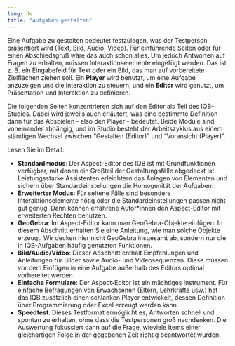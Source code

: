 ```yaml
---
lang: de
title: "Aufgaben gestalten"
---
```


Eine Aufgabe zu gestalten bedeutet festzulegen, was der Testperson präsentiert wird (Text, Bild, Audio, Video). Für einführende Seiten oder für einen Abschiedsgruß wäre das auch schon alles. Um jedoch Antworten auf Fragen zu erhalten, müssen Interaktionselemente eingefügt werden. Das ist z. B. ein Eingabefeld für Text oder ein Bild, das man auf vorbereitete Zielflächen ziehen soll. Ein **Player** wird benutzt, um eine Aufgabe anzuzeigen und die Interaktion zu steuern, und ein **Editor** wird genutzt, um Präsentation und Interaktion zu definieren.

Die folgenden Seiten konzentrieren sich auf den Editor als Teil des IQB-Studios. Dabei wird jeweils auch erläutert, was eine bestimmte Definition dann für das Abspielen - also den Player - bedeutet. Beide Module sind voneinander abhängig, und im Studio besteht der Arbeitszyklus aus einem ständigen Wechsel zwischen "Gestalten (Editor)" und "Voransicht (Player)".

Lesen Sie im Detail:

* **Standardmodus**: Der Aspect-Editor des IQB ist mit Grundfunktionen verfügbar, mit denen ein Großteil der Gestaltungsfälle abgedeckt ist. Leistungsstarke Assistenten erleichtern das Anlegen von Elementen und sichern über Standardeinstellungen die Homogenität der Aufgaben.
* **Erweiterter Modus**: Für seltene Fälle sind besondere Interaktionselemente nötig oder die Standardeinstellungen passen nicht gut genug. Dann können erfahrene Autor\*innen den Aspect-Editor mit erweiterten Rechten benutzen.
* **GeoGebra**: Im Aspect-Editor kann man GeoGebra-Objekte einfügen. In diesem Abschnitt erhalten Sie eine Anleitung, wie man solche Objekte erzeugt. Wir decken hier nicht GeoGebra insgesamt ab, sondern nur die in IQB-Aufgaben häufig genutzten Funktionen.
* **Bild/Audio/Video**: Dieser Abschnitt enthält Empfehlungen und Anleitungen für Bilder sowie Audio- und Videosequenzen. Diese müssen vor dem Einfügen in eine Aufgabe außerhalb des Editors optimal vorbereitet werden.
* **Einfache Formulare**: Der Aspect-Editor ist ein mächtiges Instrument. Für einfache Befragungen von Erwachsenen (Eltern, Lehrkräfte usw.) hat das IQB zusätzlich einen schlanken Player entwickelt, dessen Definition über Programmierung oder Excel erzeugt werden kann.
* **Speedtest**: Dieses Testformat ermöglicht es, Antworten schnell und spontan zu erhalten, ohne dass die Testpersonen groß nachdenken. Die Auswertung fokussiert dann auf die Frage, wieviele Items einer gleichartigen Folge in der gegebenen Zeit richtig beantwortet wurden.
